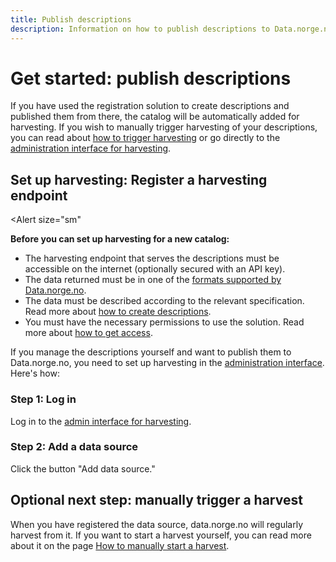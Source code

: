 ```yaml
---
title: Publish descriptions
description: Information on how to publish descriptions to Data.norge.no.
---
```


# Get started: publish descriptions

If you have used the registration solution to create descriptions and published them from there, the catalog will be automatically added for harvesting.
If you wish to manually trigger harvesting of your descriptions, you can read about [how to trigger harvesting](/docs/sharing-data/publishing-data-descriptions/4-triggering-harvest) or go directly to the [administration interface for harvesting](https://admin.fellesdatakatalog.digdir.no/data-sources).

## Set up harvesting: Register a harvesting endpoint

<Alert
    size="sm"
>
**Before you can set up harvesting for a new catalog:**

-   The harvesting endpoint that serves the descriptions must be accessible on the internet (optionally secured with an API key).
-   The data returned must be in one of the [formats supported by Data.norge.no](/docs/sharing-data/publishing-data-descriptions/1-creating-descriptions-self).
-   The data must be described according to the relevant specification. Read more about [how to create descriptions](/docs/sharing-data/publishing-data-descriptions/1-creating-descriptions-self).
-   You must have the necessary permissions to use the solution. Read more about [how to get access](/docs/login-and-access).

</Alert>

If you manage the descriptions yourself and want to publish them to Data.norge.no, you need to set up harvesting in the [administration interface](https://admin.fellesdatakatalog.digdir.no/data-sources). Here's how:

### Step 1: Log in

Log in to the [admin interface for harvesting](https://admin.fellesdatakatalog.digdir.no/data-sources).

### Step 2: Add a data source

Click the button "Add data source."

## Optional next step: manually trigger a harvest

When you have registered the data source, data.norge.no will regularly harvest from it.
If you want to start a harvest yourself, you can read more about it on the page [How to manually start a harvest](/docs/sharing-data/publishing-data-descriptions/4-triggering-harvest).
